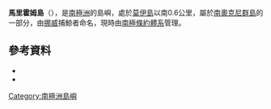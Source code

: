 {{coord|60|45|S|45|42|W|source:GNIS|display=title}}

'''馬里霍姆島'''（{{lang-en|Mariholm}}），是[[南極洲|南極洲]]的島嶼，處於[[莫伊島|莫伊島]]以南0.6公里，屬於[[南奧克尼群島|南奧克尼群島]]的一部分，由[[挪威|挪威]]捕鯨者命名，現時由[[南極條約體系|南極條約體系]]管理。

==參考資料==
*{{cite gnis | type = antarid | id = 9398| name =Mariholm | accessdate = 2013-08-06}}
*{{usgs-gazetteer|id=9398}}

{{Antarctica-geo-stub}}
[[Category:南極洲島嶼|Category:南極洲島嶼]]